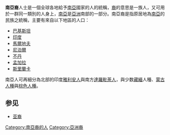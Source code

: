 {{unreferenced|time=2009-11-05T03:14:25+00:00}}

'''南亞裔'''人士是一個全球各地給予[[南亞|南亞]]國家的人的統稱，[[族裔|裔]]的意思是一族人，又可用於一群同一類別的人身上，[[南亞|南亞]]是[[亞洲|亞洲]]南部的一部分。南亞裔是指原居地為[[南亞|南亞]]的民族之統稱，主要有來自以下地區的人口：
* [[巴基斯坦|巴基斯坦]]
* [[印度|印度]]
* [[馬爾地夫|馬爾地夫]]
* [[尼泊爾|尼泊爾]]
* [[不丹|不丹]]
* [[孟加拉|孟加拉]]
* [[斯里蘭卡|斯里蘭卡]]

南亞人可再細分為北部的印度[[雅利安人|雅利安人]]與南方[[達羅毗荼人|達羅毗荼人]]，與少数[[藏緬語|藏緬]]人種、[[蒙古人種|蒙古人種]]與[[棕色人種|棕色人種]]。

== 参见 ==
* [[亚裔|亚裔]]

{{亞洲題目}}
[[Category:南亞裔的人|Category:南亞裔的人]]
[[Category:亞洲裔|Category:亞洲裔]]